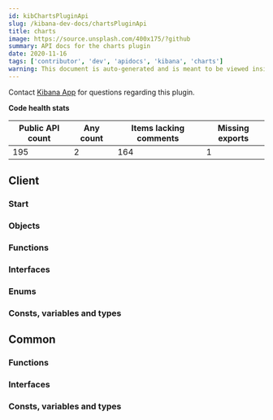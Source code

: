 ```yaml
---
id: kibChartsPluginApi
slug: /kibana-dev-docs/chartsPluginApi
title: charts
image: https://source.unsplash.com/400x175/?github
summary: API docs for the charts plugin
date: 2020-11-16
tags: ['contributor', 'dev', 'apidocs', 'kibana', 'charts']
warning: This document is auto-generated and is meant to be viewed inside our experimental, new docs system. Reach out in #docs-engineering for more info.
---
```




Contact [Kibana App](https://github.com/orgs/elastic/teams/kibana-app) for questions regarding this plugin.

**Code health stats**

| Public API count  | Any count | Items lacking comments | Missing exports | 
|-------------------|-----------|------------------------|-----------------|
| 195 | 2 | 164 | 1 |

## Client

### Start
<DocDefinitionList data={[chartsObj.client.start]}/>

### Objects
<DocDefinitionList data={chartsObj.client.objects}/>

### Functions
<DocDefinitionList data={chartsObj.client.functions}/>

### Interfaces
<DocDefinitionList data={chartsObj.client.interfaces}/>

### Enums
<DocDefinitionList data={chartsObj.client.enums}/>

### Consts, variables and types
<DocDefinitionList data={chartsObj.client.misc}/>

## Common

### Functions
<DocDefinitionList data={chartsObj.common.functions}/>

### Interfaces
<DocDefinitionList data={chartsObj.common.interfaces}/>

### Consts, variables and types
<DocDefinitionList data={chartsObj.common.misc}/>

